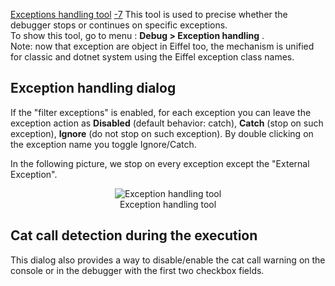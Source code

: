 [[Property:title|Exceptions handling tool]]
[[Property:weight|-7]]
This tool is used to precise whether the debugger stops or continues on specific exceptions.<br/>
To show this tool, go to menu : '''Debug > Exception handling''' .<br/>
Note: now that exception are object in Eiffel too, the mechanism is unified for classic and dotnet system using the Eiffel exception class names. 

==Exception handling dialog==

If the "filter exceptions" is enabled, for each exception you can leave the exception action as '''Disabled''' (default behavior: catch), '''Catch''' (stop on such exception), '''Ignore''' (do not stop on such exception). By double clicking on the exception name you toggle Ignore/Catch.

In the following picture, we stop on every exception except the "External Exception".

<center> [[Image:exceptions-handling-tool|Exception handling tool]] </center>

{{tip|Using the "Pattern" field, you can add you own filter using regular expression.}}


==Cat call detection during the execution==

This dialog also provides a way to disable/enable the cat call warning on the console or in the debugger with the first two checkbox fields.




